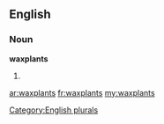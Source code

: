 ==English==

===Noun===
'''waxplants'''

# {{plural of|[[waxplant]]}}

[[Category:English plurals]]

[[ar:waxplants]]
[[fr:waxplants]]
[[my:waxplants]]